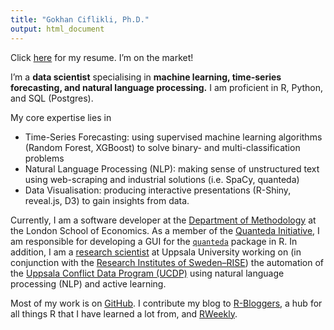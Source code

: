 ```yaml
---
title: "Gokhan Ciflikli, Ph.D."
output: html_document
---
```


Click [here](/img/Gokhan_Ciflikli_Resume_090419.pdf) for my resume. I'm on the market!

I'm a __data scientist__ specialising in __machine learning, time-series forecasting, and natural language processing.__ I am proficient in R, Python, and SQL (Postgres).

My core expertise lies in

- Time-Series Forecasting: using supervised machine learning algorithms (Random Forest, XGBoost) to solve binary- and multi-classification problems
- Natural Language Processing (NLP): making sense of unstructured text using web-scraping and industrial solutions (i.e. SpaCy, quanteda)
- Data Visualisation: producing interactive presentations (R-Shiny, reveal.js, D3) to gain insights from data.

Currently, I am a software developer at the [Department of Methodology](http://www.lse.ac.uk/Methodology/People/Researchers/Gokhan-Ciflikli) at the London School of Economics. As a member of the [Quanteda Initiative](https://quanteda.org/people/), I am responsible for developing a GUI for the [`quanteda`](https://quanteda.io/) package in R. In addition, I am a [research scientist](http://katalog.uu.se/profile/?id=N19-495) at Uppsala University working on (in conjunction with the [Research Institutes of Sweden--RISE](https://www.ri.se/en)) the automation of the [Uppsala Conflict Data Program (UCDP)](https://ucdp.uu.se/) using natural language processing (NLP) and active learning.

Most of my work is on [GitHub](https://github.com/ciflikli). I contribute my blog to [R-Bloggers](https://www.r-bloggers.com/), a hub for all things R that I have learned a lot from, and [RWeekly](https://rweekly.org/).